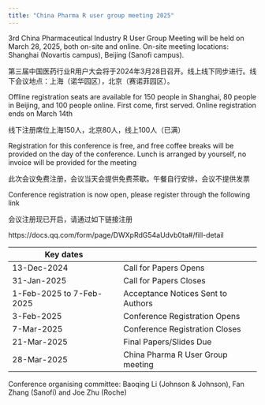 ```yaml
---
title: "China Pharma R user group meeting 2025"
---
```


3rd China Pharmaceutical Industry R User Group Meeting will be held on March 28, 2025, both on-site and online. On-site meeting locations: Shanghai (Novartis campus), Beijing (Sanofi campus).

第三届中国医药行业R用户大会将于2024年3月28日召开。线上线下同步进行。线下会议地点：上海（诺华园区），北京（赛诺菲园区）。

Offline registration seats are available for 150 people in Shanghai, 80 people in Beijing, and 100 people online. First come, first served. Online registration ends on March 14th

线下注册席位上海150人，北京80人，线上100人（已满）

Registration for this conference is free, and free coffee breaks will be provided on the day of the conference. Lunch is arranged by yourself, no invoice will be provided for the meeting

此次会议免费注册，会议当天会提供免费茶歇。午餐自行安排，会议不提供发票

Conference registration is now open, please register through the following link

会议注册现已开启，请通过如下链接注册

https://docs.qq.com/form/page/DWXpRdG54aUdvb0ta#/fill-detail



| Key dates                 |                                    |
| ------------------------- | ---------------------------------- |
| 13-Dec-2024               | Call for Papers Opens              |
| 31-Jan-2025               | Call for Papers Closes             |
| 1-Feb-2025 to  7-Feb-2025 | Acceptance Notices Sent to Authors |
| 3-Feb-2025                | Conference Registration Opens      |
| 7-Mar-2025               | Conference Registration Closes     |
| 21-Mar-2025               | Final Papers/Slides Due            |
| 28-Mar-2025               | China Pharma R User Group meeting  |


Conference organising committee: Baoqing Li (Johnson & Johnson), Fan Zhang (Sanofi) and Joe Zhu (Roche)
